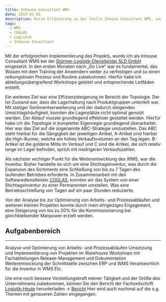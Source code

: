 ```yaml
---
title: Inhouse Consultant WMS
date: 2017-01-01
description: Kurze Erläuterung zu der Stelle Inouse Consultant WMS, sowie meiner Aufgaben.
tags:
  - WMS
  - COGLAS
  - Logistik
  - Inhouse Consultant
---
```


Mit der erfolgreichen Implementierung des Projekts, wurde ich als Inhouse Consultant WMS bei der [Stürmer-Logistik-Dienstleister SLD GmbH](https://www.sld-logistik.de) eingesetzt. In den ersten Monaten nach „Go Live“ war es fundamental, das Wissen mit dem  Training der Anwendern weiter zu verfestigen und so einen reibungslosen Prozess und Routine zubekommen. Hierfür habe ich abteilungsübergreifend Workshops geleitet und entsprechende Leitfäden erstellt.

Ein weiteres Ziel war eine Effizienzsteigerung im Bereich der Topologie. Der Ist-Zustand war, dass die Lagerhaltung nach Produktgruppen unterteilt war. Mit stetiger Sortimentserweiterung und der dadurch steigenden Umschlagshäufigkeit, konnten die Lagerplätze nicht optimal genutzt werden. Der Ablauf musste grundlegend effektiver gestaltet werden. Hierfür habe ich die Topologie in kompletter Eigenregie grundlegend überarbeitet. Hier war das Ziel auf die sogenannte ABC-Strategie umzustellen. Das ABC steht hierbei für die Gängigkeit der jeweiligen Artikel, A-Artikel sind hierbei die High-Runner, welche ein hohes Verkaufsvolumen an den Tag legen. B-Artikel ist die goldene Mitte im Verkauf und C sind die Artikel, die sich relativ lange im Lager befinden, sprich mit niedrigeren Verkaufszahlen.

Als nächster wichtiger Punkt für die Weiterentwicklung des WMS, war die Inventur. Bisher handelte es sich um eine Stichtagsinventur,  was durch die Expansion des  Sortiments eine Schließung von bis zu 7 Tagen des laufenden Betriebes erforderte. In Zusammenarbeit mit den Softwaredienstleister [COGLAS](https://www.coglas.com), konnten wir das System von einer Stichtagsinventur zu einer Permanenten umstellen. Was eine Betriebsschließung von Tagen auf ein paar Stunden reduzierte. 

Von der Analyse bis zur Optimierung von Arbeits- und Prozessabläufen und weiteren kleinen Projekten konnte durch mein ehrgeiziges Engagement, eine Steigerung von bis zu 20% für die Kommissionierung bei gleichbleibender Manpower erzielt werden. 

## Aufgabenbereich
---
Analyse und Optimierung von Arbeits- und Prozessabläufen
Umsetzung und Implementierung von Projekten im Warehouse
Workshops mit Fachabteilungen
Release-Management und Dokumentation
Weiterentwicklung der Schnittstelle zwischen ERP und WMS
Verantwortlich für die Inventur in WMS
Etc.

Um eine noch bessere Vorstellungskraft meiner Tätigkeit und der Größe des Unternehmens zubekommen, können Sie den Bericht der Fachzeitschrift [Logistik-Heute](https://logistik-heute.de) herunterladen -> [Bericht](https://home-5007040819.app-ionos.space/LogistikHeute_Juni18_Seite38-39)  Hier wird auch nochmal auf die o.g. Themen mit genaueren Zahlen eingegangen.
